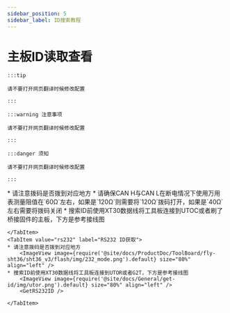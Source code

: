 ```yaml
---
sidebar_position: 5
sidebar_label: ID搜索教程
---
```










# 主板ID读取查看

    :::tip

    请不要打开网页翻译时候修改配置

    :::

    :::warning 注意事项

    请不要打开网页翻译时候修改配置

    :::

    :::danger 须知

    请不要打开网页翻译时候修改配置

    :::

<Tabs>
    <TabItem value="can" label="CANBus UUID获取">
    * 请注意拨码是否拨到对应地方
    * 请确保CAN H与CAN L在断电情况下使用万用表测量阻值在`60Ω`左右，如果是`120Ω`则需要将`120Ω`拨码打开，如果是`40Ω`左右需要将拨码关闭
        <ImageView image={require('@site/docs/ProductDoc/ToolBoard/fly-sht36/sht36_v3/flash/img/120.png').default} size="80%" align="left" />              
    * 搜索ID前使用XT30数据线将工具板连接到UTOC或者刷了桥接固件的主板，下方是参考接线图
        <ImageView image={require('@site/docs/General/get-id/img/utoc.png').default} size="80%" align="left" />       
        <GetCanbusUUID />

    </TabItem>
    <TabItem value="rs232" label="RS232 ID获取">
    * 请注意拨码是否拨到对应地方
        <ImageView image={require('@site/docs/ProductDoc/ToolBoard/fly-sht36/sht36_v3/flash/img/232_mode.png').default} size="80%" align="left" />              
    * 搜索ID前使用XT30数据线将工具板连接到UTOR或者G2T，下方是参考接线图
        <ImageView image={require('@site/docs/General/get-id/img/utor.png').default} size="80%" align="left" />              
        <GetRS232ID />

    </TabItem>
</Tabs>

